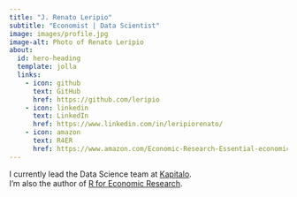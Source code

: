 ```yaml
---
title: "J. Renato Leripio"
subtitle: "Economist | Data Scientist"
image: images/profile.jpg
image-alt: Photo of Renato Leripio
about:
  id: hero-heading
  template: jolla
  links:
    - icon: github
      text: GitHub
      href: https://github.com/leripio
    - icon: linkedin
      text: LinkedIn
      href: https://www.linkedin.com/in/leripiorenato/
    - icon: amazon
      text: R4ER
      href: https://www.amazon.com/Economic-Research-Essential-economic-analysis-ebook/dp/B0CLQSFSBS/ref=sr_1_1?crid=1MHECS04W37FQ&dib=eyJ2IjoiMSJ9.j_X6ZpOsIIYNyIL70-QkJOylHqQYeZW6rdATwNWsoeLQOTw2Sk_2ID6acuO5HnYH2uL4SQf4sS5P3OWFOnNW1Q5zWKbbUfWz0GvT1Zlq4rXaYm7bAH7uCaA4hrppYbCh_q4QN5d1xFvhhQfh7EmtCVltoVQlNIgqNzdZLxg-hnINZNCnWz3QatCiL0iBpOfGu4Z6tddq2be8S5vgqF9ATVA-xR5sTyX64SYta8caz60.m2sE9U5Kc8M73nl2LjVgpgr-WuCogazt-hfKilvqcMk&dib_tag=se&keywords=r+for+economic+research&qid=1716253408&s=digital-text&sprefix=r+for+economic+re%2Cdigital-text%2C276&sr=1-1
---
```


::: {#hero-heading}

<span class="main_text">I currently lead the Data Science team at [Kapitalo](http://www.kapitalo.com.br){.custom-link target="_blank"}. <br> I'm also the author of [R for Economic Research](http://book.rleripio.com){.custom-link target="_blank"}. </br>
</span>

:::
